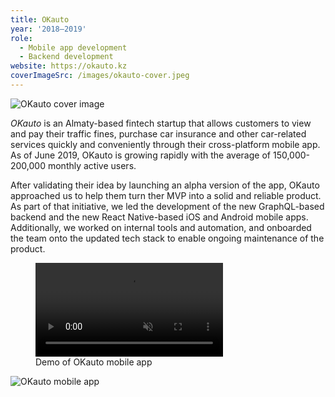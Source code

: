 ```yaml
---
title: OKauto
year: '2018–2019'
role:
  - Mobile app development
  - Backend development
website: https://okauto.kz
coverImageSrc: /images/okauto-cover.jpeg
---
```


![OKauto cover image](/images/okauto-cover.jpeg 'title=')

_OKauto_ is an Almaty-based fintech startup that allows customers to view and pay their traffic fines, purchase car insurance and other car-related services quickly and conveniently through their cross-platform mobile app. As of June 2019, OKauto is growing rapidly with the average of 150,000-200,000 monthly active users.

After validating their idea by launching an alpha version of the app, OKauto approached us to help them turn ther MVP into a solid and reliable product. As part of that initiative, we led the development of the new GraphQL-based backend and the new React Native-based iOS and Android mobile apps. Additionally, we worked on internal tools and automation, and onboarded the team onto the updated tech stack to enable ongoing maintenance of the product.

<figure>
  <video
    autoPlay
    loop
    muted
    playsInline
    style={{width: '100%', aspectRatio: '2314 / 1732'}}>
    <source src="/videos/okauto-demo.webm" type="video/webm" />
    <source src="/videos/okauto-demo.mp4" type="video/mp4" />
  </video>
  <figcaption>Demo of OKauto mobile app</figcaption>
</figure>

![OKauto mobile app](/images/okauto-flow.jpeg)
